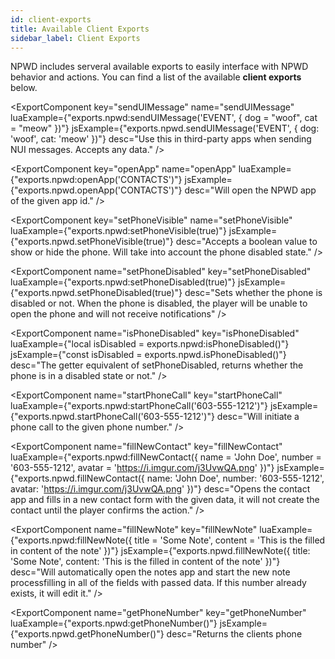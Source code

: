 ```yaml
---
id: client-exports
title: Available Client Exports
sidebar_label: Client Exports
---
```



NPWD includes serveral available exports to easily interface with
NPWD behavior and actions. You can find a list of the available **client exports** below.

<ExportComponent
    key="sendUIMessage"
    name="sendUIMessage"
    luaExample={"exports.npwd:sendUIMessage('EVENT', { dog = \"woof\", cat = \"meow\" })"}
    jsExample={"exports.npwd.sendUIMessage('EVENT', { dog: 'woof', cat: 'meow' })"}
    desc="Use this in third-party apps when sending NUI messages. Accepts any data."
/>

<ExportComponent
    key="openApp"
    name="openApp"
    luaExample={"exports.npwd:openApp('CONTACTS')"}
    jsExample={"exports.npwd.openApp('CONTACTS')"}
    desc="Will open the NPWD app of the given app id."
/>

<ExportComponent
    key="setPhoneVisible"
    name="setPhoneVisible"
    luaExample={"exports.npwd:setPhoneVisible(true)"}
    jsExample={"exports.npwd.setPhoneVisible(true)"}
    desc="Accepts a boolean value to show or hide the phone. Will take into account the phone disabled state."
/>

<ExportComponent
    name="setPhoneDisabled"
    key="setPhoneDisabled"
    luaExample={"exports.npwd:setPhoneDisabled(true)"}
    jsExample={"exports.npwd.setPhoneDisabled(true)"}
    desc="Sets whether the phone is disabled or not. When the phone is disabled, the player will be unable to open the phone and will not receive notifications"
/>

<ExportComponent
    name="isPhoneDisabled"
    key="isPhoneDisabled"
    luaExample={"local isDisabled = exports.npwd:isPhoneDisabled()"}
    jsExample={"const isDisabled = exports.npwd.isPhoneDisabled()"}
    desc="The getter equivalent of setPhoneDisabled, returns whether the phone is in a disabled state or not."
/>

<ExportComponent
    name="startPhoneCall"
    key="startPhoneCall"
    luaExample={"exports.npwd:startPhoneCall('603-555-1212')"}
    jsExample={"exports.npwd.startPhoneCall('603-555-1212')"}
    desc="Will initiate a phone call to the given phone number."
/>

<ExportComponent
    name="fillNewContact"
    key="fillNewContact"
    luaExample={"exports.npwd:fillNewContact({ name = 'John Doe', number = '603-555-1212', avatar = 'https://i.imgur.com/j3UvwQA.png' })"}
    jsExample={"exports.npwd.fillNewContact({ name: 'John Doe', number: '603-555-1212', avatar: 'https://i.imgur.com/j3UvwQA.png' })"}
    desc="Opens the contact app and fills in a new contact form with the given data, it will not create the contact until the player confirms the action."
/>

<ExportComponent
    name="fillNewNote"
    key="fillNewNote"
    luaExample={"exports.npwd:fillNewNote({ title = 'Some Note', content = 'This is the filled in content of the note' })"}
    jsExample={"exports.npwd.fillNewNote({ title: 'Some Note', content: 'This is the filled in content of the note' })"}
    desc="Will automatically open the notes app and start the new note processfilling in all of the fields with passed data. If this number already exists, it will edit it."
/>

<ExportComponent
    name="getPhoneNumber"
    key="getPhoneNumber"
    luaExample={"exports.npwd:getPhoneNumber()"}
    jsExample={"exports.npwd.getPhoneNumber()"}
    desc="Returns the clients phone number"
/>
